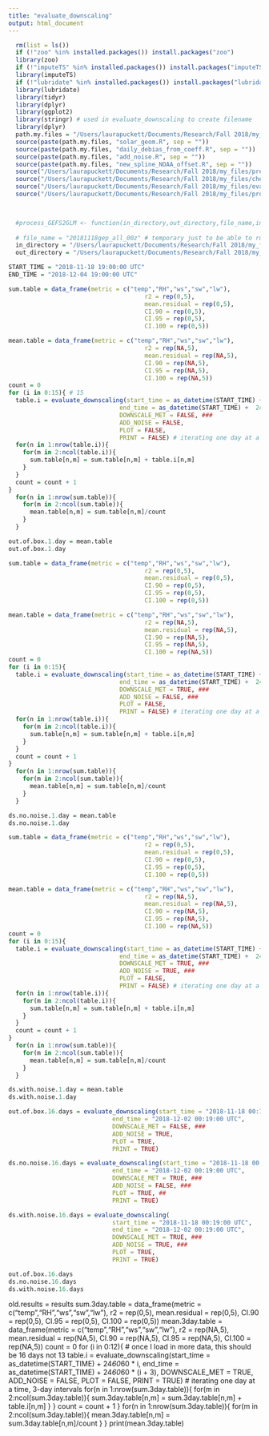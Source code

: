 ```yaml
---
title: "evaluate_downscaling"
output: html_document
---
```

```r
  rm(list = ls())
  if (!"zoo" %in% installed.packages()) install.packages("zoo")
  library(zoo)
  if (!"imputeTS" %in% installed.packages()) install.packages("imputeTS")
  library(imputeTS)
  if (!"lubridate" %in% installed.packages()) install.packages("lubridate")
  library(lubridate)
  library(tidyr)
  library(dplyr)
  library(ggplot2)
  library(stringr) # used in evaluate_downscaling to create filename
  library(dplyr)
  path.my.files = "/Users/laurapuckett/Documents/Research/Fall 2018/my_files/"
  source(paste(path.my.files, "solar_geom.R", sep = ""))
  source(paste(path.my.files, "daily_debias_from_coeff.R", sep = ""))
  source(paste(path.my.files, "add_noise.R", sep = ""))
  source(paste(path.my.files, "new_spline_NOAA_offset.R", sep = ""))
  source("/Users/laurapuckett/Documents/Research/Fall 2018/my_files/prep_obs.R")
  source("/Users/laurapuckett/Documents/Research/Fall 2018/my_files/check_CI.R")
  source("/Users/laurapuckett/Documents/Research/Fall 2018/my_files/evaluate_downscaling.R")
  source("/Users/laurapuckett/Documents/Research/Fall 2018/my_files/process_GEFS2GLM_v2.R")

  

  #process_GEFS2GLM <- function(in_directory,out_directory,file_name,input_tz = 'EST5EDT',output_tz = 'GMT'){
  
  # file_name = "20181118gep_all_00z" # temporary just to be able to run something
  in_directory = "/Users/laurapuckett/Documents/Research/Fall 2018/my_files/SCCData-noaa-data/"
  out_directory = "/Users/laurapuckett/Documents/Research/Fall 2018/my_files/met_output_files"
```

```r
START_TIME = "2018-11-18 19:00:00 UTC"
END_TIME = "2018-12-04 19:00:00 UTC"
```

```r
sum.table = data_frame(metric = c("temp","RH","ws","sw","lw"),
                                      r2 = rep(0,5),
                                      mean.residual = rep(0,5),
                                      CI.90 = rep(0,5),
                                      CI.95 = rep(0,5),
                                      CI.100 = rep(0,5))

mean.table = data_frame(metric = c("temp","RH","ws","sw","lw"),
                                      r2 = rep(NA,5),
                                      mean.residual = rep(NA,5),
                                      CI.90 = rep(NA,5),
                                      CI.95 = rep(NA,5),
                                      CI.100 = rep(NA,5))
count = 0
for (i in 0:15){ # 15
  table.i = evaluate_downscaling(start_time = as_datetime(START_TIME) + 24*60*60 * i,
                               end_time = as_datetime(START_TIME) +  24*60*60 * (i + 1),
                               DOWNSCALE_MET = FALSE, ###
                               ADD_NOISE = FALSE,
                               PLOT = FALSE,
                               PRINT = FALSE) # iterating one day at a time, 1-day intervals
  for(n in 1:nrow(table.i)){
    for(m in 2:ncol(table.i)){
      sum.table[n,m] = sum.table[n,m] + table.i[n,m]
    }
  }
  count = count + 1
}
  for(n in 1:nrow(sum.table)){
    for(m in 2:ncol(sum.table)){
      mean.table[n,m] = sum.table[n,m]/count
    }
  }

out.of.box.1.day = mean.table
out.of.box.1.day 
```

```r
sum.table = data_frame(metric = c("temp","RH","ws","sw","lw"),
                                      r2 = rep(0,5),
                                      mean.residual = rep(0,5),
                                      CI.90 = rep(0,5),
                                      CI.95 = rep(0,5),
                                      CI.100 = rep(0,5))

mean.table = data_frame(metric = c("temp","RH","ws","sw","lw"),
                                      r2 = rep(NA,5),
                                      mean.residual = rep(NA,5),
                                      CI.90 = rep(NA,5),
                                      CI.95 = rep(NA,5),
                                      CI.100 = rep(NA,5))
count = 0
for (i in 0:15){
  table.i = evaluate_downscaling(start_time = as_datetime(START_TIME) + 24*60*60 * i,
                               end_time = as_datetime(START_TIME) +  24*60*60 * (i + 1),
                               DOWNSCALE_MET = TRUE, ###
                               ADD_NOISE = FALSE, ###
                               PLOT = FALSE,
                               PRINT = FALSE) # iterating one day at a time, 1-day intervals
  for(n in 1:nrow(table.i)){
    for(m in 2:ncol(table.i)){
      sum.table[n,m] = sum.table[n,m] + table.i[n,m]
    }
  }
  count = count + 1
}
  for(n in 1:nrow(sum.table)){
    for(m in 2:ncol(sum.table)){
      mean.table[n,m] = sum.table[n,m]/count
    }
  }

ds.no.noise.1.day = mean.table
ds.no.noise.1.day
```

```r
sum.table = data_frame(metric = c("temp","RH","ws","sw","lw"),
                                      r2 = rep(0,5),
                                      mean.residual = rep(0,5),
                                      CI.90 = rep(0,5),
                                      CI.95 = rep(0,5),
                                      CI.100 = rep(0,5))

mean.table = data_frame(metric = c("temp","RH","ws","sw","lw"),
                                      r2 = rep(NA,5),
                                      mean.residual = rep(NA,5),
                                      CI.90 = rep(NA,5),
                                      CI.95 = rep(NA,5),
                                      CI.100 = rep(NA,5))
count = 0
for (i in 0:15){
  table.i = evaluate_downscaling(start_time = as_datetime(START_TIME) + 24*60*60 * i,
                               end_time = as_datetime(START_TIME) +  24*60*60 * (i + 1),
                               DOWNSCALE_MET = TRUE, ###
                               ADD_NOISE = TRUE, ###
                               PLOT = FALSE,
                               PRINT = FALSE) # iterating one day at a time, 1-day intervals
  for(n in 1:nrow(table.i)){
    for(m in 2:ncol(table.i)){
      sum.table[n,m] = sum.table[n,m] + table.i[n,m]
    }
  }
  count = count + 1
}
  for(n in 1:nrow(sum.table)){
    for(m in 2:ncol(sum.table)){
      mean.table[n,m] = sum.table[n,m]/count
    }
  }

ds.with.noise.1.day = mean.table
ds.with.noise.1.day
```

```r
out.of.box.16.days = evaluate_downscaling(start_time = "2018-11-18 00:19:00 UTC",
                             end_time = "2018-12-02 00:19:00 UTC",
                             DOWNSCALE_MET = FALSE, ###
                             ADD_NOISE = TRUE,
                             PLOT = TRUE,
                             PRINT = TRUE)

ds.no.noise.16.days = evaluate_downscaling(start_time = "2018-11-18 00:19:00 UTC",
                             end_time = "2018-12-02 00:19:00 UTC",
                             DOWNSCALE_MET = TRUE, ###
                             ADD_NOISE = FALSE, ###
                             PLOT = TRUE, ##
                             PRINT = TRUE)

ds.with.noise.16.days = evaluate_downscaling(
                             start_time = "2018-11-18 00:19:00 UTC",
                             end_time = "2018-12-02 00:19:00 UTC",
                             DOWNSCALE_MET = TRUE, ###
                             ADD_NOISE = TRUE, ###
                             PLOT = TRUE,
                             PRINT = TRUE)

out.of.box.16.days
ds.no.noise.16.days
ds.with.noise.16.days
```

old.results = results
sum.3day.table = data_frame(metric = c("temp","RH","ws","sw","lw"),
                                      r2 = rep(0,5),
                                      mean.residual = rep(0,5),
                                      CI.90 = rep(0,5),
                                      CI.95 = rep(0,5),
                                      CI.100 = rep(0,5))
mean.3day.table = data_frame(metric = c("temp","RH","ws","sw","lw"),
                                      r2 = rep(NA,5),
                                      mean.residual = rep(NA,5),
                                      CI.90 = rep(NA,5),
                                      CI.95 = rep(NA,5),
                                      CI.100 = rep(NA,5))
count = 0
for (i in 0:12){ # once I load in more data, this should be 16 days not 13
  table.i = evaluate_downscaling(start_time = as_datetime(START_TIME) + 24*60*60 * i,
                               end_time = as_datetime(START_TIME) +  24*60*60 * (i + 3),
                               DOWNSCALE_MET = TRUE,
                               ADD_NOISE = FALSE,
                               PLOT = FALSE,
                               PRINT = TRUE) # iterating one day at a time, 3-day intervals
  for(n in 1:nrow(sum.3day.table)){
    for(m in 2:ncol(sum.3day.table)){
      sum.3day.table[n,m] = sum.3day.table[n,m] + table.i[n,m]
    }
  }
  count = count + 1
}
  for(n in 1:nrow(sum.3day.table)){
    for(m in 2:ncol(sum.3day.table)){
      mean.3day.table[n,m] = sum.3day.table[n,m]/count
    }
  }
print(mean.3day.table)

